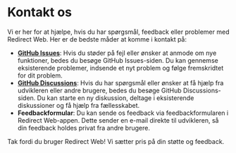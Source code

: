 # Kontakt os

Vi er her for at hjælpe, hvis du har spørgsmål, feedback eller problemer med Redirect Web. Her er de bedste måder at komme i kontakt på:

- **[GitHub Issues](https://github.com/mshibanami/RedirectWeb/issues)**: Hvis du støder på fejl eller ønsker at anmode om nye funktioner, bedes du besøge GitHub Issues-siden. Du kan gennemse eksisterende problemer, indsende et nyt problem og følge fremskridtet for dit problem.
- **[GitHub Discussions](https://github.com/mshibanami/RedirectWeb/discussions)**: Hvis du har spørgsmål eller ønsker at få hjælp fra udvikleren eller andre brugere, bedes du besøge GitHub Discussions-siden. Du kan starte en ny diskussion, deltage i eksisterende diskussioner og få hjælp fra fællesskabet.
- **Feedbackformular**: Du kan sende os feedback via feedbackformularen i Redirect Web-appen. Dette sender en e-mail direkte til udvikleren, så din feedback holdes privat fra andre brugere.

Tak fordi du bruger Redirect Web! Vi sætter pris på din støtte og feedback.
